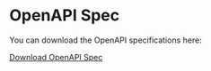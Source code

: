 # OpenAPI Spec 
 
You can download the OpenAPI specifications here:
 
[Download OpenAPI Spec](https://api.artifactsmmo.com/openapi.json)     
